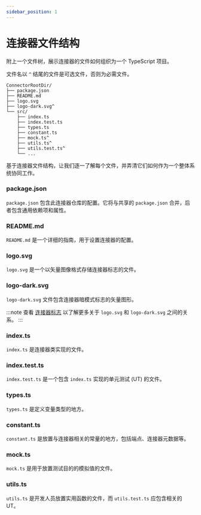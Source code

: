 ```yaml
---
sidebar_position: 1
---
```


# 连接器文件结构

附上一个文件树，展示连接器的文件如何组织为一个 TypeScript 项目。

文件名以 `^` 结尾的文件是可选文件，否则为必需文件。

```
ConnectorRootDir/
├── package.json
├── README.md
├── logo.svg
├── logo-dark.svg^
└── src/
    ├── index.ts
    ├── index.test.ts
    ├── types.ts
    ├── constant.ts
    ├── mock.ts^
    ├── utils.ts^
    ├── utils.test.ts^
    └── ...
```

基于连接器文件结构，让我们逐一了解每个文件，并弄清它们如何作为一个整体系统协同工作。

### package.json

`package.json` 包含此连接器仓库的配置。它将与共享的 `package.json` 合并，后者包含通用依赖项和属性。

### README.md

`README.md` 是一个详细的指南，用于设置连接器的配置。

### logo.svg

`logo.svg` 是一个以矢量图像格式存储连接器标志的文件。

### logo-dark.svg

`logo-dark.svg` 文件包含连接器暗模式标志的矢量图形。

:::note
查看 [连接器标志](/connectors/connector-data-structure/#logo) 以了解更多关于 `logo.svg` 和 `logo-dark.svg` 之间的关系。
:::

### index.ts

`index.ts` 是连接器类实现的文件。

### index.test.ts

`index.test.ts` 是一个包含 `index.ts` 实现的单元测试 (UT) 的文件。

### types.ts

`types.ts` 是定义变量类型的地方。

### constant.ts

`constant.ts` 是放置与连接器相关的常量的地方，包括端点、连接器元数据等。

### mock.ts

`mock.ts` 是用于放置测试目的的模拟值的文件。

### utils.ts

`utils.ts` 是开发人员放置实用函数的文件，而 `utils.test.ts` 应包含相关的 UT。
